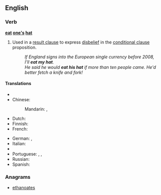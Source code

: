 ==English==

===Verb===
'''[[eat]] [[one's]] [[hat]]'''

# {{context|idiomatic|lang=en}}  Used in a [[result clause]] to express [[disbelief]] in the [[conditional clause]] proposition.
#: ''If England signs into the European single currency before 2008, I'll '''eat my hat'''.''
#: ''He said he would '''eat his hat''' if more than ten people came. He'd better fetch a knife and fork!''

====Translations====
{{trans-top|to express disbelief about a proposition}}
* {{trreq|ar}}
* Chinese:
*: Mandarin: {{t-|cmn|字倒過來寫|sc=Hani}}, {{t-|cmn|字倒过来写|tr=zì dào guòlái xiě|sc=Hani}}
* Dutch: {{t-|nl|zijn hoed opeten}}
* Finnish: {{t+|fi|syödä}} {{t+|fi|hattu|alt=hattunsa}}
* French: {{t+|fr|manger son chapeau}}
{{trans-mid}}
* German: {{t-|de|ich freß einen Besen, wenn}}, {{t-|de|ich will Emil heißen, wenn}}
* Italian: {{t-|it|mangiarsi il cappello}}
* {{trreq|ja}}
* Portuguese: {{t-|pt|quero ser mico de circo}}, {{t+|pt|macacos me mordam}}, {{t-|pt|darei a mão à palmatória}}
* Russian: {{t-|ru|давать голову на отсечение|tr=davát’ golovú na otsečénije}}
* Spanish: {{t-|es|que me maten si}}
{{trans-bottom}}

===Anagrams===
* [[ethanoates#English|ethanoates]]